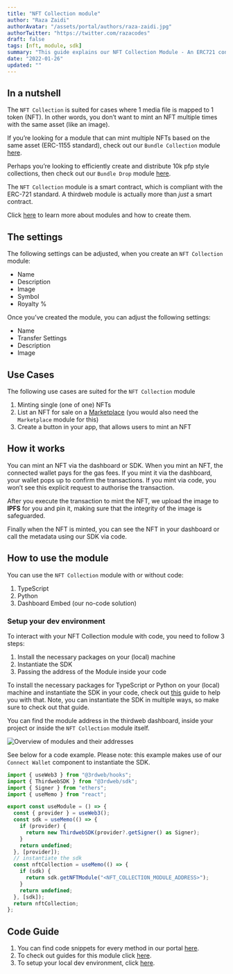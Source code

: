 ```yaml
---
title: "NFT Collection module"
author: "Raza Zaidi"
authorAvatar: "/assets/portal/authors/raza-zaidi.jpg"
authorTwitter: "https://twitter.com/razacodes"
draft: false
tags: [nft, module, sdk]
summary: "This guide explains our NFT Collection Module - An ERC721 contract that enables you to mint one-of-one NFTs"
date: "2022-01-26"
updated: ""
---
```


## In a nutshell

The `NFT Collection` is suited for cases where 1 media file is mapped to 1 token (NFT). In other words, you don’t want to mint an NFT multiple times with the same asset (like an image).

If you’re looking for a module that can mint multiple NFTs based on the same asset (ERC-1155 standard), check out our `Bundle Collection` module [here](/guides/bundle-collection).

Perhaps you’re looking to efficiently create and distribute 10k pfp style collections, then check out our `Bundle Drop` module [here](/guides/bundle-drop).

The `NFT Collection` module is a smart contract, which is compliant with the ERC-721 standard. A thirdweb module is actually more than _just_ a smart contract.

Click [here](/learn/modules) to learn more about modules and how to create them.

## The settings

The following settings can be adjusted, when you create an `NFT Collection` module:

- Name
- Description
- Image
- Symbol
- Royalty %

Once you’ve created the module, you can adjust the following settings:

- Name
- Transfer Settings
- Description
- Image

## Use Cases

The following use cases are suited for the `NFT Collection` module

1. Minting single (one of one) NFTs
2. List an NFT for sale on a [Marketplace](/guides/marketplace) (you would also need the `Marketplace` module for this)
3. Create a button in your app, that allows users to mint an NFT

## How it works

You can mint an NFT via the dashboard or SDK. When you mint an NFT, the connected wallet pays for the gas fees. If you mint it via the dashboard, your wallet pops up to confirm the transactions. If you mint via code, you won’t see this explicit request to authorise the transaction.

After you execute the transaction to mint the NFT, we upload the image to **IPFS** for you and pin it, making sure that the integrity of the image is safeguarded.

Finally when the NFT is minted, you can see the NFT in your dashboard or call the metadata using our SDK via code.

## How to use the module

You can use the `NFT Collection` module with or without code:

1. TypeScript
2. Python
3. Dashboard Embed (our no-code solution)

### Setup your dev environment

To interact with your NFT Collection module with code, you need to follow 3 steps:

1. Install the necessary packages on your (local) machine
2. Instantiate the SDK
3. Passing the address of the Module inside your code

To install the necessary packages for TypeScript or Python on your (local) machine and instantiate the SDK in your code, check out [this](/guides/sdk-guide) guide to help you with that. Note, you can instantiate the SDK in multiple ways, so make sure to check out that guide.

You can find the module address in the thirdweb dashboard, inside your project or inside the `NFT Collection` module itself.

![Overview of modules and their addresses](/assets/portal/learn/nft-collection/module-address.png)

See below for a code example. Please note: this example makes use of our `Connect Wallet` component to instantiate the SDK.

```jsx
import { useWeb3 } from "@3rdweb/hooks";
import { ThirdwebSDK } from "@3rdweb/sdk";
import { Signer } from "ethers";
import { useMemo } from "react";

export const useModule = () => {
  const { provider } = useWeb3();
  const sdk = useMemo(() => {
    if (provider) {
      return new ThirdwebSDK(provider?.getSigner() as Signer);
    }
    return undefined;
  }, [provider]);
  // instantiate the sdk
  const nftCollection = useMemo(() => {
    if (sdk) {
      return sdk.getNFTModule("<NFT_COLLECTION_MODULE_ADDRESS>");
    }
    return undefined;
  }, [sdk]);
  return nftCollection;
};
```

## Code Guide

1. You can find code snippets for every method in our portal [here](/learn/code-examples/nft-collection).
2. To check out guides for this module click [here](/guides/nft-collection).
3. To setup your local dev environment, click [here](/guides/sdk-guide).

<MdxNavigation>
  <MdxNavigationItem href="/learn/modules" title="Modules" />
  <MdxNavigationItem href="/learn/modules/bundle-collection" title="Bundle Collection" next />
</MdxNavigation>
